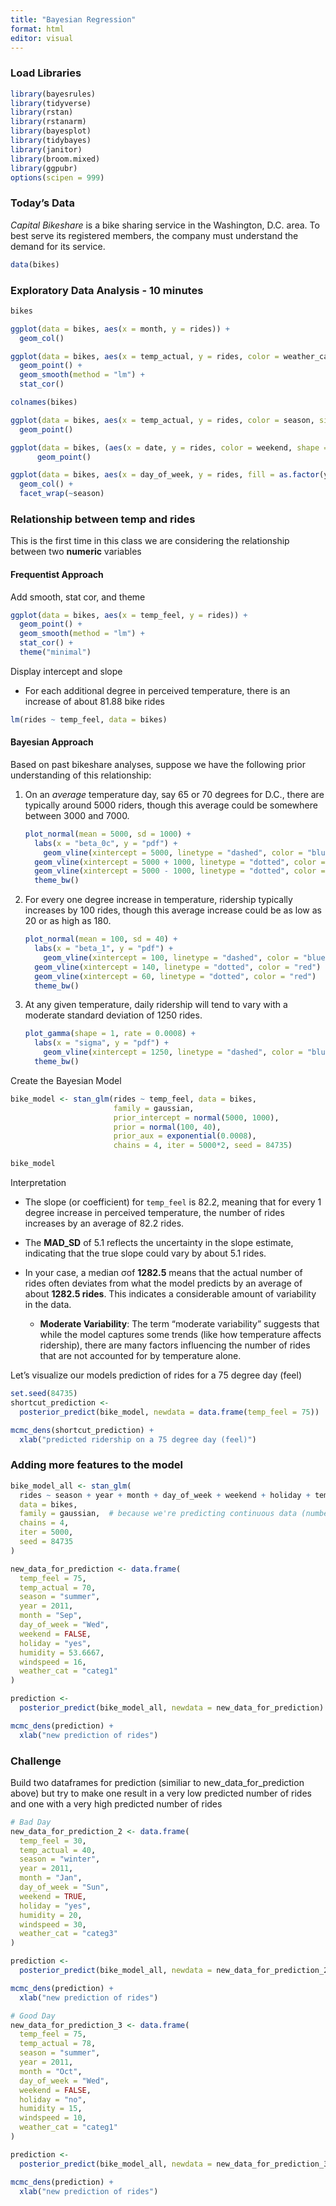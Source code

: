 ```yaml
---
title: "Bayesian Regression"
format: html
editor: visual
---
```


### Load Libraries

```r
library(bayesrules)
library(tidyverse)
library(rstan)
library(rstanarm)
library(bayesplot)
library(tidybayes)
library(janitor)
library(broom.mixed)
library(ggpubr)
options(scipen = 999)
```

### Today's Data

*Capital Bikeshare* is a bike sharing service in the Washington, D.C. area. To best serve its registered members, the company must understand the demand for its service.

```r
data(bikes)
```

### Exploratory Data Analysis - 10 minutes

```r
bikes
```

```r
ggplot(data = bikes, aes(x = month, y = rides)) + 
  geom_col()
```

```r
ggplot(data = bikes, aes(x = temp_actual, y = rides, color = weather_cat)) + 
  geom_point() + 
  geom_smooth(method = "lm") +
  stat_cor()
```

```r
colnames(bikes)
```

```r
ggplot(data = bikes, aes(x = temp_actual, y = rides, color = season, size = holiday)) + 
  geom_point() 
```

```r
ggplot(data = bikes, (aes(x = date, y = rides, color = weekend, shape = weekend)))+ 
      geom_point()
```

```r
ggplot(data = bikes, aes(x = day_of_week, y = rides, fill = as.factor(year))) +
  geom_col() + 
  facet_wrap(~season)
```

### Relationship between temp and rides

This is the first time in this class we are considering the relationship between two **numeric** variables

#### Frequentist Approach

Add smooth, stat cor, and theme

```r
ggplot(data = bikes, aes(x = temp_feel, y = rides)) +
  geom_point() + 
  geom_smooth(method = "lm") + 
  stat_cor() + 
  theme("minimal")
```

Display intercept and slope

-   For each additional degree in perceived temperature, there is an increase of about 81.88 bike rides

```r
lm(rides ~ temp_feel, data = bikes)
```

#### Bayesian Approach

Based on past bikeshare analyses, suppose we have the following prior understanding of this relationship:

1.  On an *average* temperature day, say 65 or 70 degrees for D.C., there are typically around 5000 riders, though this average could be somewhere between 3000 and 7000.

    ```r
    plot_normal(mean = 5000, sd = 1000) + 
      labs(x = "beta_0c", y = "pdf") +
        geom_vline(xintercept = 5000, linetype = "dashed", color = "blue", size = 1) +  # Mean
      geom_vline(xintercept = 5000 + 1000, linetype = "dotted", color = "red") +      # +1 SD
      geom_vline(xintercept = 5000 - 1000, linetype = "dotted", color = "red")  + # -1 SD
      theme_bw()
    ```

2.  For every one degree increase in temperature, ridership typically increases by 100 rides, though this average increase could be as low as 20 or as high as 180.

    ```r
    plot_normal(mean = 100, sd = 40) + 
      labs(x = "beta_1", y = "pdf") +
        geom_vline(xintercept = 100, linetype = "dashed", color = "blue", size = 1) +  # Mean
      geom_vline(xintercept = 140, linetype = "dotted", color = "red") +      # +1 SD
      geom_vline(xintercept = 60, linetype = "dotted", color = "red")  +
      theme_bw()
    ```

3.  At any given temperature, daily ridership will tend to vary with a moderate standard deviation of 1250 rides.

    ```r
    plot_gamma(shape = 1, rate = 0.0008) + 
      labs(x = "sigma", y = "pdf") +
        geom_vline(xintercept = 1250, linetype = "dashed", color = "blue", size = 1) +
      theme_bw()
    ```

Create the Bayesian Model

```r
bike_model <- stan_glm(rides ~ temp_feel, data = bikes,
                       family = gaussian,
                       prior_intercept = normal(5000, 1000),
                       prior = normal(100, 40), 
                       prior_aux = exponential(0.0008),
                       chains = 4, iter = 5000*2, seed = 84735)
```

```r
bike_model
```

Interpretation

-   The slope (or coefficient) for `temp_feel` is 82.2, meaning that for every 1 degree increase in perceived temperature, the number of rides increases by an average of 82.2 rides.

-   The **MAD_SD** of 5.1 reflects the uncertainty in the slope estimate, indicating that the true slope could vary by about 5.1 rides.

-   In your case, a median σ\sigmaσ of **1282.5** means that the actual number of rides often deviates from what the model predicts by an average of about **1282.5 rides**. This indicates a considerable amount of variability in the data.

    -   **Moderate Variability**: The term "moderate variability" suggests that while the model captures some trends (like how temperature affects ridership), there are many factors influencing the number of rides that are not accounted for by temperature alone.

Let's visualize our models prediction of rides for a 75 degree day (feel)

```r
set.seed(84735)
shortcut_prediction <- 
  posterior_predict(bike_model, newdata = data.frame(temp_feel = 75))
```

```r
mcmc_dens(shortcut_prediction) + 
  xlab("predicted ridership on a 75 degree day (feel)")
```

### Adding more features to the model

```r
bike_model_all <- stan_glm(
  rides ~ season + year + month + day_of_week + weekend + holiday + temp_actual + temp_feel + humidity + windspeed + weather_cat,
  data = bikes,
  family = gaussian,  # because we're predicting continuous data (number of rides)
  chains = 4, 
  iter = 5000, 
  seed = 84735
)
```

```r
new_data_for_prediction <- data.frame(
  temp_feel = 75, 
  temp_actual = 70,
  season = "summer",      
  year = 2011,           
  month = "Sep",             
  day_of_week = "Wed", 
  weekend = FALSE,           
  holiday = "yes",            
  humidity = 53.6667,      
  windspeed = 16,        
  weather_cat = "categ1"   
)
```

```r
prediction <- 
  posterior_predict(bike_model_all, newdata = new_data_for_prediction)
```

```r
mcmc_dens(prediction) + 
  xlab("new prediction of rides")
```

### Challenge

Build two dataframes for prediction (similiar to new_data_for_prediction above) but try to make one result in a very low predicted number of rides and one with a very high predicted number of rides

```r
# Bad Day
new_data_for_prediction_2 <- data.frame(
  temp_feel = 30, 
  temp_actual = 40,
  season = "winter",      
  year = 2011,           
  month = "Jan",             
  day_of_week = "Sun", 
  weekend = TRUE,           
  holiday = "yes",            
  humidity = 20,      
  windspeed = 30,        
  weather_cat = "categ3"   
)
```

```r
prediction <- 
  posterior_predict(bike_model_all, newdata = new_data_for_prediction_2)
```

```r
mcmc_dens(prediction) + 
  xlab("new prediction of rides")
```

```r
# Good Day
new_data_for_prediction_3 <- data.frame(
  temp_feel = 75, 
  temp_actual = 78,
  season = "summer",      
  year = 2011,           
  month = "Oct",             
  day_of_week = "Wed", 
  weekend = FALSE,           
  holiday = "no",            
  humidity = 15,      
  windspeed = 10,        
  weather_cat = "categ1"   
)
```

```r
prediction <- 
  posterior_predict(bike_model_all, newdata = new_data_for_prediction_3)
```

```r
mcmc_dens(prediction) + 
  xlab("new prediction of rides")
```
